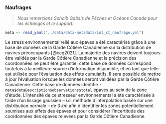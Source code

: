 ### Naufrages

> *Nous remercions Sohaib Gabsis de Pêches et Océans Canada pour les échanges et le support.*


```r
meta <- read_yaml("../data/data-metadata/int_st_naufrage.yml")
```

Le stress environnemental relié aux épaves a été caractérisé grâce à une base de données de la Garde Côtière Canadienne sur la distribution de navires préoccupants [@ccg2021]. La majorité des navires doivent toujours être validés par la Garde Côtière Canadienne et la précision des coordonnées ne peut être garantie; cette base de données correspond toutefois à la meilleure source d'information disponible, et en tant que telle est utilisée pour l'évaluation des effets cumulatifs. Il sera possible de mettre à jour l'évaluation lorsque les données seront validées par la Garde Côtière Canadienne. Cette base de données identifie `r meta$dataDescription$observations$total` épaves au sein de la zone d'étude. L'intensité de ce stresseur environnemental a été caractérisée à l'aide d'un lissage gaussien -- *i.e.* méthode d'interpolation basée sur une distribution normale -- de 3 $km$ afin d'identifier les zones potentiellement soumises aux effets des épaves et pour considérer l'incertitude des coordonnées des épaves relevées par la Garde Côtière Canadienne.


<!--
Accidents :
  https://experience.arcgis.com/experience/e6c0109adecc41dd9172ab2b12dc0627
  https://clearseas.org/fr/
-->
